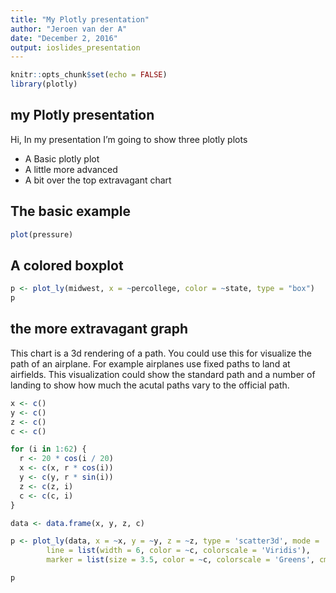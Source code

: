 ---
title: "My Plotly presentation"
author: "Jeroen van der A"
date: "December 2, 2016"
output: ioslides_presentation
---

```{r setup, include=FALSE}
knitr::opts_chunk$set(echo = FALSE)
library(plotly)
```

## my Plotly presentation

Hi, In my presentation I'm going to show three plotly plots

- A Basic plotly plot
- A little more advanced
- A bit over the top extravagant chart


## The basic example

```{r slide1}
plot(pressure)
```



## A colored boxplot

```{r slide3}
p <- plot_ly(midwest, x = ~percollege, color = ~state, type = "box")
p
```



## the more extravagant graph

This chart is a 3d rendering of a path. You could use this for visualize the path of an airplane. 
For example airplanes use fixed paths to land at airfields. This visualization could show the standard path and a number of landing
to show how much the acutal paths vary to the official path.


```{r slide2}
x <- c()
y <- c()
z <- c()
c <- c()

for (i in 1:62) {
  r <- 20 * cos(i / 20)
  x <- c(x, r * cos(i))
  y <- c(y, r * sin(i))
  z <- c(z, i)
  c <- c(c, i)
}  

data <- data.frame(x, y, z, c)

p <- plot_ly(data, x = ~x, y = ~y, z = ~z, type = 'scatter3d', mode = 'lines+markers',
        line = list(width = 6, color = ~c, colorscale = 'Viridis'),
        marker = list(size = 3.5, color = ~c, colorscale = 'Greens', cmin = -20, cmax = 50))

p

```